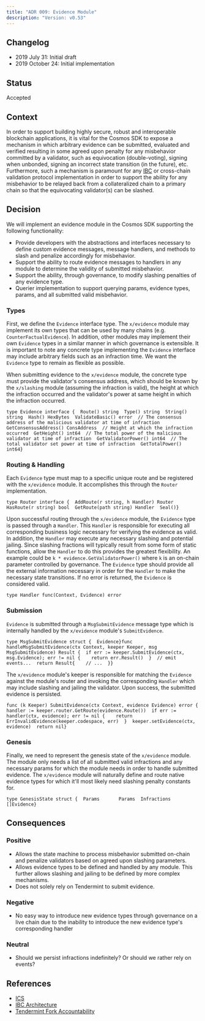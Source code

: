 ```yaml
---
title: "ADR 009: Evidence Module"
description: "Version: v0.53"
---
```


## Changelog[​](#changelog "Direct link to Changelog")

* 2019 July 31: Initial draft
* 2019 October 24: Initial implementation

## Status[​](#status "Direct link to Status")

Accepted

## Context[​](#context "Direct link to Context")

In order to support building highly secure, robust and interoperable blockchain applications, it is vital for the Cosmos SDK to expose a mechanism in which arbitrary evidence can be submitted, evaluated and verified resulting in some agreed upon penalty for any misbehavior committed by a validator, such as equivocation (double-voting), signing when unbonded, signing an incorrect state transition (in the future), etc. Furthermore, such a mechanism is paramount for any [IBC](https://github.com/cosmos/ics/blob/master/ibc/2_IBC_ARCHITECTURE.md) or cross-chain validation protocol implementation in order to support the ability for any misbehavior to be relayed back from a collateralized chain to a primary chain so that the equivocating validator(s) can be slashed.

## Decision[​](#decision "Direct link to Decision")

We will implement an evidence module in the Cosmos SDK supporting the following functionality:

* Provide developers with the abstractions and interfaces necessary to define custom evidence messages, message handlers, and methods to slash and penalize accordingly for misbehavior.
* Support the ability to route evidence messages to handlers in any module to determine the validity of submitted misbehavior.
* Support the ability, through governance, to modify slashing penalties of any evidence type.
* Querier implementation to support querying params, evidence types, params, and all submitted valid misbehavior.

### Types[​](#types "Direct link to Types")

First, we define the `Evidence` interface type. The `x/evidence` module may implement its own types that can be used by many chains (e.g. `CounterFactualEvidence`). In addition, other modules may implement their own `Evidence` types in a similar manner in which governance is extensible. It is important to note any concrete type implementing the `Evidence` interface may include arbitrary fields such as an infraction time. We want the `Evidence` type to remain as flexible as possible.

When submitting evidence to the `x/evidence` module, the concrete type must provide the validator's consensus address, which should be known by the `x/slashing` module (assuming the infraction is valid), the height at which the infraction occurred and the validator's power at same height in which the infraction occurred.

```
type Evidence interface {  Route() string  Type() string  String() string  Hash() HexBytes  ValidateBasic() error  // The consensus address of the malicious validator at time of infraction  GetConsensusAddress() ConsAddress  // Height at which the infraction occurred  GetHeight() int64  // The total power of the malicious validator at time of infraction  GetValidatorPower() int64  // The total validator set power at time of infraction  GetTotalPower() int64}
```

### Routing & Handling[​](#routing--handling "Direct link to Routing & Handling")

Each `Evidence` type must map to a specific unique route and be registered with the `x/evidence` module. It accomplishes this through the `Router` implementation.

```
type Router interface {  AddRoute(r string, h Handler) Router  HasRoute(r string) bool  GetRoute(path string) Handler  Seal()}
```

Upon successful routing through the `x/evidence` module, the `Evidence` type is passed through a `Handler`. This `Handler` is responsible for executing all corresponding business logic necessary for verifying the evidence as valid. In addition, the `Handler` may execute any necessary slashing and potential jailing. Since slashing fractions will typically result from some form of static functions, allow the `Handler` to do this provides the greatest flexibility. An example could be `k * evidence.GetValidatorPower()` where `k` is an on-chain parameter controlled by governance. The `Evidence` type should provide all the external information necessary in order for the `Handler` to make the necessary state transitions. If no error is returned, the `Evidence` is considered valid.

```
type Handler func(Context, Evidence) error
```

### Submission[​](#submission "Direct link to Submission")

`Evidence` is submitted through a `MsgSubmitEvidence` message type which is internally handled by the `x/evidence` module's `SubmitEvidence`.

```
type MsgSubmitEvidence struct {  Evidence}func handleMsgSubmitEvidence(ctx Context, keeper Keeper, msg MsgSubmitEvidence) Result {  if err := keeper.SubmitEvidence(ctx, msg.Evidence); err != nil {    return err.Result()  }  // emit events...  return Result{    // ...  }}
```

The `x/evidence` module's keeper is responsible for matching the `Evidence` against the module's router and invoking the corresponding `Handler` which may include slashing and jailing the validator. Upon success, the submitted evidence is persisted.

```
func (k Keeper) SubmitEvidence(ctx Context, evidence Evidence) error {  handler := keeper.router.GetRoute(evidence.Route())  if err := handler(ctx, evidence); err != nil {    return ErrInvalidEvidence(keeper.codespace, err)  }  keeper.setEvidence(ctx, evidence)  return nil}
```

### Genesis[​](#genesis "Direct link to Genesis")

Finally, we need to represent the genesis state of the `x/evidence` module. The module only needs a list of all submitted valid infractions and any necessary params for which the module needs in order to handle submitted evidence. The `x/evidence` module will naturally define and route native evidence types for which it'll most likely need slashing penalty constants for.

```
type GenesisState struct {  Params       Params  Infractions  []Evidence}
```

## Consequences[​](#consequences "Direct link to Consequences")

### Positive[​](#positive "Direct link to Positive")

* Allows the state machine to process misbehavior submitted on-chain and penalize validators based on agreed upon slashing parameters.
* Allows evidence types to be defined and handled by any module. This further allows slashing and jailing to be defined by more complex mechanisms.
* Does not solely rely on Tendermint to submit evidence.

### Negative[​](#negative "Direct link to Negative")

* No easy way to introduce new evidence types through governance on a live chain due to the inability to introduce the new evidence type's corresponding handler

### Neutral[​](#neutral "Direct link to Neutral")

* Should we persist infractions indefinitely? Or should we rather rely on events?

## References[​](#references "Direct link to References")

* [ICS](https://github.com/cosmos/ics)
* [IBC Architecture](https://github.com/cosmos/ics/blob/master/ibc/1_IBC_ARCHITECTURE.md)
* [Tendermint Fork Accountability](https://github.com/tendermint/spec/blob/7b3138e69490f410768d9b1ffc7a17abc23ea397/spec/consensus/fork-accountability.md)
